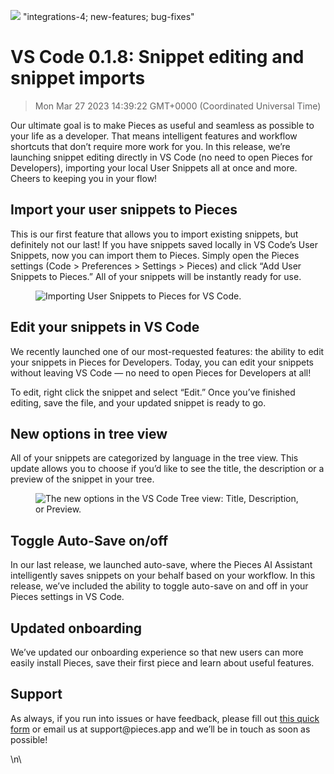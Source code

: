 ![](https://uploads-ssl.webflow.com/6143afec68f555387049efb3/6421aa97e48c785f53a5d1b7_vs-code-018_b576f95e51ccb7e888af31a5461e44ff_2000.jpeg)
"integrations-4; new-features; bug-fixes"
# VS Code 0.1.8: Snippet editing and snippet imports
> Mon Mar 27 2023 14:39:22 GMT+0000 (Coordinated Universal Time)
<p>Our ultimate goal is to make Pieces as useful and seamless as possible to your life as a developer. That means intelligent features and workflow shortcuts that don’t require more work for you. In this release, we’re launching snippet editing directly in VS Code (no need to open Pieces for Developers), importing your local User Snippets all at once and more. Cheers to keeping you in your flow!</p><h2 id="akpm7">Import your user snippets to Pieces</h2><p>This is our first feature that allows you to import existing snippets, but definitely not our last! If you have snippets saved locally in VS Code’s User Snippets, now you can import them to Pieces. Simply open the Pieces settings (Code &gt; Preferences &gt; Settings &gt; Pieces) and click “Add User Snippets to Pieces.” All of your snippets will be instantly ready for use.</p><figure class="w-richtext-figure-type-image w-richtext-align-center" data-rt-type="image" data-rt-align="center"><div><img alt="Importing User Snippets to Pieces for VS Code." src="https://uploads-ssl.webflow.com/6143afec68f555387049efb3/630d78d4d1007b14d7090f53_ezgif_com-gif-maker35_f5f39f2fece6e755f3ba581bd4330967_800.png" /></div></figure><h2 id="6s7cd">Edit your snippets in VS Code</h2><p>We recently launched one of our most-requested features: the ability to edit your snippets in Pieces for Developers. Today, you can edit your snippets without leaving VS Code — no need to open Pieces for Developers at all!</p><p>To edit, right click the snippet and select “Edit.” Once you’ve finished editing, save the file, and your updated snippet is ready to go.</p><h2 id="d50lf">New options in tree view</h2><p>All of your snippets are categorized by language in the tree view. This update allows you to choose if you’d like to see the title, the description or a preview of the snippet in your tree.</p><figure class="w-richtext-figure-type-image w-richtext-align-center" data-rt-type="image" data-rt-align="center"><div><img alt="The new options in the VS Code Tree view: Title, Description, or Preview." src="https://uploads-ssl.webflow.com/6143afec68f555387049efb3/630d78d4d1007bcceb090f9d_ezgif_com-gif-maker36_8bd2e44bc028fe59d88521897dbe8c6d_800.png" /></div></figure><h2 id="409dg">Toggle Auto-Save on/off</h2><p>In our last release, we launched auto-save, where the Pieces AI Assistant intelligently saves snippets on your behalf based on your workflow. In this release, we’ve included the ability to toggle auto-save on and off in your Pieces settings in VS Code.</p><h2 id="d26v2">Updated onboarding</h2><p>We’ve updated our onboarding experience so that new users can more easily install Pieces, save their first piece and learn about useful features.</p><h2 id="b59u2">Support</h2><p>As always, if you run into issues or have feedback, please fill out <a href="https://getpieces.typeform.com/to/mCjBSIjF" target="_blank" rel="noopener noreferrer">this quick form</a> or email us at support@pieces.app and we’ll be in touch as soon as possible!</p>\n\
